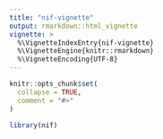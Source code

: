 ```yaml
---
title: "nif-vignette"
output: rmarkdown::html_vignette
vignette: >
  %\VignetteIndexEntry{nif-vignette}
  %\VignetteEngine{knitr::rmarkdown}
  %\VignetteEncoding{UTF-8}
---
```


```r
knitr::opts_chunk$set(
  collapse = TRUE,
  comment = "#>"
)
```

```r
library(nif)
```
